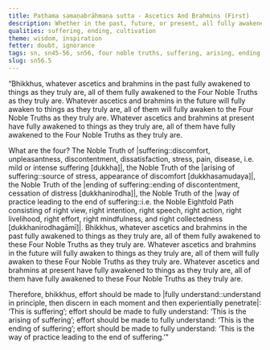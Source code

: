 ```yaml
---
title: Paṭhama samaṇabrāhmaṇa sutta - Ascetics And Brahmins (First)
description: Whether in the past, future, or present, all fully awakened to things as they truly are do so by fully awakening to the Four Noble Truths.
qualities: suffering, ending, cultivation
theme: wisdom, inspiration
fetter: doubt, ignorance
tags: sn, sn45-56, sn56, four noble truths, suffering, arising, ending, way of practice, path
slug: sn56.5
---
```


“Bhikkhus, whatever ascetics and brahmins in the past fully awakened to things as they truly are, all of them fully awakened to the Four Noble Truths as they truly are. Whatever ascetics and brahmins in the future will fully awaken to things as they truly are, all of them will fully awaken to the Four Noble Truths as they truly are. Whatever ascetics and brahmins at present have fully awakened to things as they truly are, all of them have fully awakened to the Four Noble Truths as they truly are.

What are the four? The Noble Truth of |suffering::discomfort, unpleasantness, discontentment, dissatisfaction, stress, pain, disease, i.e. mild or intense suffering [dukkha]|, the Noble Truth of the |arising of suffering::source of stress, appearance of discomfort [dukkhasamudaya]|, the Noble Truth of the |ending of suffering::ending of discontentment, cessation of distress [dukkhanirodha]|, the Noble Truth of the |way of practice leading to the end of suffering::i.e. the Noble Eightfold Path consisting of right view, right intention, right speech, right action, right livelihood, right effort, right mindfulness, and right collectedness [dukkhanirodhagāmī]|. Bhikkhus, whatever ascetics and brahmins in the past fully awakened to things as they truly are, all of them fully awakened to these Four Noble Truths as they truly are. Whatever ascetics and brahmins in the future will fully awaken to things as they truly are, all of them will fully awaken to these Four Noble Truths as they truly are. Whatever ascetics and brahmins at present have fully awakened to things as they truly are, all of them have fully awakened to these Four Noble Truths as they truly are.

Therefore, bhikkhus, effort should be made to |fully understand::understand in principle, then discern in each moment and then experientially penetrate|: ‘This is suffering’;
effort should be made to fully understand: ‘This is the arising of suffering’;
effort should be made to fully understand: ‘This is the ending of suffering’;
effort should be made to fully understand: ‘This is the way of practice leading to the end of suffering.’"